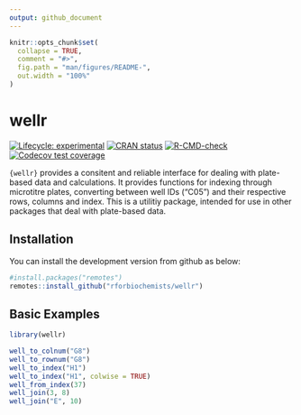 ```yaml
---
output: github_document
---
```


<!-- README.md is generated from README.Rmd. Please edit that file -->

```r
knitr::opts_chunk$set(
  collapse = TRUE,
  comment = "#>",
  fig.path = "man/figures/README-",
  out.width = "100%"
)
```

# wellr

<!-- badges: start -->
[![Lifecycle: experimental](https://img.shields.io/badge/lifecycle-experimental-orange.svg)](https://lifecycle.r-lib.org/articles/stages.html#experimental)
[![CRAN status](https://www.r-pkg.org/badges/version/wellr)](https://CRAN.R-project.org/package=wellr)
[![R-CMD-check](https://github.com/rforbiochemists/wellr/workflows/R-CMD-check/badge.svg)](https://github.com/rforbiochemists/wellr/actions)
[![Codecov test coverage](https://codecov.io/gh/rforbiochemists/wellr/branch/master/graph/badge.svg)](https://app.codecov.io/gh/rforbiochemists/wellr?branch=master)
<!-- badges: end -->

`{wellr}` provides a consitent and reliable interface for dealing with plate-based data and calculations. It provides functions for indexing through microtitre plates, converting between well IDs ("C05") and their respective rows, columns and index. This is a utilitiy package, intended for use in other packages that deal with plate-based data.

## Installation

<!-- You can install the released version of wellr from [CRAN](https://CRAN.R-project.org) with: -->
You can install the development version from github as below:

``` r
#install.packages("remotes")
remotes::install_github("rforbiochemists/wellr")
```

## Basic Examples

```r
library(wellr)

well_to_colnum("G8")
well_to_rownum("G8")
well_to_index("H1")
well_to_index("H1", colwise = TRUE)
well_from_index(37)
well_join(3, 8)
well_join("E", 10)

```


